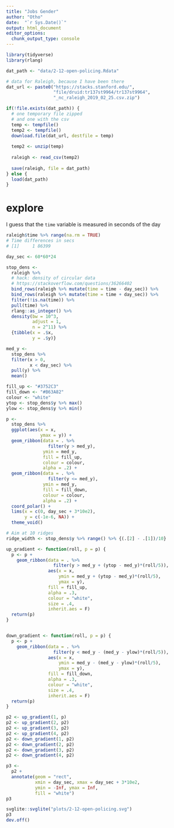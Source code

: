 ```yaml
---
title: "Jobs Gender"
author: "Otho"
date:  "`r Sys.Date()`"
output: html_document
editor_options: 
  chunk_output_type: console
---
```


```r
library(tidyverse)
library(rlang)
```


```r

dat_path <- "data/2-12-open-policing.Rdata"

# data for Raleigh, because I have been there
dat_url <- paste0("https://stacks.stanford.edu/",
                  "file/druid:tr137st9964/tr137st9964",
                  "_nc_raleigh_2019_02_25.csv.zip")

if(!file.exists(dat_path)) {
  # one temporary file zipped
  # and one with the csv
  temp <- tempfile()
  temp2 <- tempfile()
  download.file(dat_url, destfile = temp)
  
  temp2 <- unzip(temp)
  
  raleigh <- read_csv(temp2)
  
  save(raleigh, file = dat_path)
} else {
  load(dat_path)
}
```

# explore

I guess that the `time` variable is measured in seconds of the day

```r
raleigh$time %>% range(na.rm = TRUE)
# Time differences in secs
# [1]     1 86399
```

```r
day_sec <- 60*60*24

stop_dens <- 
  raleigh %>%  
  # hack: density of circular data
  # https://stackoverflow.com/questions/36266402
  bind_rows(raleigh %>% mutate(time = time - day_sec)) %>% 
  bind_rows(raleigh %>% mutate(time = time + day_sec)) %>% 
  filter(!is.na(time)) %>%  
  pull(time) %>% 
  rlang::as_integer() %>% 
  density(bw = 10^3,
          adjust = 1,
          n = 2^11) %>% 
  {tibble(x = .$x,
          y = .$y)}

med_y <-
  stop_dens %>% 
  filter(x > 0,
         x < day_sec) %>% 
  pull(y) %>% 
  mean()

fill_up <- "#3752C3"
fill_down <- "#B63A82"
colour <- "white"
ytop <- stop_dens$y %>% max()
ylow <- stop_dens$y %>% min()

p <- 
  stop_dens %>% 
  ggplot(aes(x = x,
             ymax = y)) +
  geom_ribbon(data = . %>%
                filter(y > med_y),
              ymin = med_y,
              fill = fill_up,
              colour = colour,
              alpha = .2) +
  geom_ribbon(data = . %>%
                filter(y <= med_y),
              ymin = med_y,
              fill = fill_down,
              colour = colour,
              alpha = .2) +
  coord_polar() +
  lims(x = c(0, day_sec + 3*10e2),
       y = c(-1e-6, NA)) +
  theme_void()
```

```r
# Aim at 10 ridges
ridge_width <- stop_dens$y %>% range() %>% {(.[2] - .[1])/10}

up_gradient <- function(roll, p = p) {
  p <- p + 
    geom_ribbon(data = . %>%
                  filter(y > med_y + (ytop - med_y)*(roll/5)),
                aes(x = x,
                    ymin = med_y + (ytop - med_y)*(roll/5),
                    ymax = y),
                fill = fill_up,
                alpha = .3,
                colour = "white",
                size = .4,
                inherit.aes = F)
  return(p)
}


down_gradient <- function(roll, p = p) {
  p <- p + 
    geom_ribbon(data = . %>%
                  filter(y < med_y - (med_y - ylow)*(roll/5)),
                aes(x = x,
                    ymin = med_y - (med_y - ylow)*(roll/5),
                    ymax = y),
                fill = fill_down,
                alpha = .3,
                colour = "white",
                size = .4,
                inherit.aes = F)
  return(p)
}

p2 <- up_gradient(1, p)
p2 <- up_gradient(2, p2)
p2 <- up_gradient(3, p2)
p2 <- up_gradient(4, p2)
p2 <- down_gradient(1, p2)
p2 <- down_gradient(2, p2)
p2 <- down_gradient(3, p2)
p2 <- down_gradient(4, p2)

p3 <- 
  p2 + 
  annotate(geom = "rect",
           xmin = day_sec, xmax = day_sec + 3*10e2,
           ymin = -Inf, ymax = Inf,
           fill = "white") 
p3
```

```r
svglite::svglite("plots/2-12-open-policing.svg")
p3
dev.off()
```

